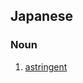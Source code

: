 ==Japanese==
{{ja-kanjitab|しゅう|れん|ざい|yomi=o}}

===Noun===
{{ja-noun|しゅうれんざい|kyu=收斂劑}}

# [[astringent]] {{gloss|a substance which draws tissue together}}